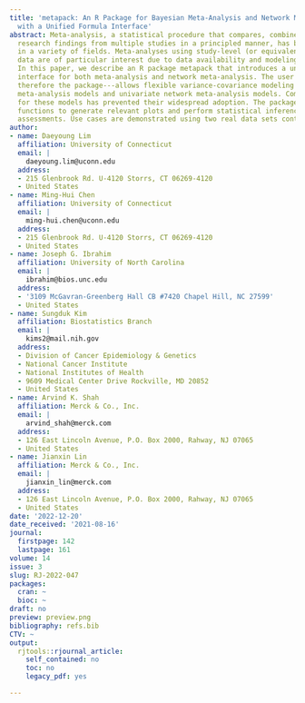 ```yaml
---
title: 'metapack: An R Package for Bayesian Meta-Analysis and Network Meta-Analysis
  with a Unified Formula Interface'
abstract: Meta-analysis, a statistical procedure that compares, combines, and synthesizes
  research findings from multiple studies in a principled manner, has become popular
  in a variety of fields. Meta-analyses using study-level (or equivalently *aggregate*)
  data are of particular interest due to data availability and modeling flexibility.
  In this paper, we describe an R package metapack that introduces a unified formula
  interface for both meta-analysis and network meta-analysis. The user interface---and
  therefore the package---allows flexible variance-covariance modeling for multivariate
  meta-analysis models and univariate network meta-analysis models. Complicated computing
  for these models has prevented their widespread adoption. The package also provides
  functions to generate relevant plots and perform statistical inferences like model
  assessments. Use cases are demonstrated using two real data sets contained in metapack.
author:
- name: Daeyoung Lim
  affiliation: University of Connecticut
  email: |
    daeyoung.lim@uconn.edu
  address:
  - 215 Glenbrook Rd. U-4120 Storrs, CT 06269-4120
  - United States
- name: Ming-Hui Chen
  affiliation: University of Connecticut
  email: |
    ming-hui.chen@uconn.edu
  address:
  - 215 Glenbrook Rd. U-4120 Storrs, CT 06269-4120
  - United States
- name: Joseph G. Ibrahim
  affiliation: University of North Carolina
  email: |
    ibrahim@bios.unc.edu
  address:
  - '3109 McGavran-Greenberg Hall CB #7420 Chapel Hill, NC 27599'
  - United States
- name: Sungduk Kim
  affiliation: Biostatistics Branch
  email: |
    kims2@mail.nih.gov
  address:
  - Division of Cancer Epidemiology & Genetics
  - National Cancer Institute
  - National Institutes of Health
  - 9609 Medical Center Drive Rockville, MD 20852
  - United States
- name: Arvind K. Shah
  affiliation: Merck & Co., Inc.
  email: |
    arvind_shah@merck.com
  address:
  - 126 East Lincoln Avenue, P.O. Box 2000, Rahway, NJ 07065
  - United States
- name: Jianxin Lin
  affiliation: Merck & Co., Inc.
  email: |
    jianxin_lin@merck.com
  address:
  - 126 East Lincoln Avenue, P.O. Box 2000, Rahway, NJ 07065
  - United States
date: '2022-12-20'
date_received: '2021-08-16'
journal:
  firstpage: 142
  lastpage: 161
volume: 14
issue: 3
slug: RJ-2022-047
packages:
  cran: ~
  bioc: ~
draft: no
preview: preview.png
bibliography: refs.bib
CTV: ~
output:
  rjtools::rjournal_article:
    self_contained: no
    toc: no
    legacy_pdf: yes

---
```

